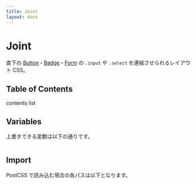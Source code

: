 ```yaml
---
title: Joint
layout: docs
---
```


# Joint

直下の [Button](/docs/button)・[Badge](/docs/badge)・[Form](/docs/form) の `.input` や `.select` を連結させられるレイアウト CSS。

## Table of Contents

contents list

## Variables

上書きできる変数は以下の通りです。

```css

```

## Import

PostCSS で読み込む場合の各パスは以下となります。

```css

```
